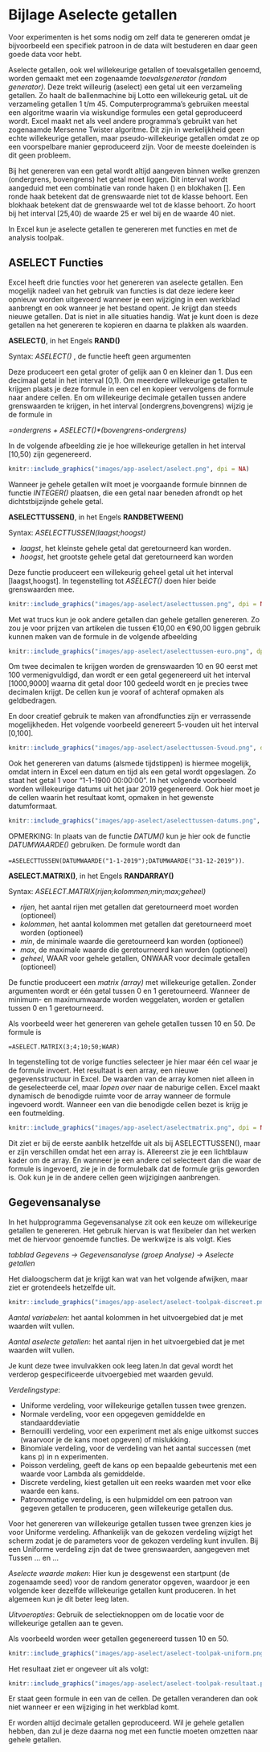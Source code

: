 # Bijlage Aselecte getallen {#bijlage-aselect}

Voor experimenten is het soms nodig om zelf data te genereren omdat je bijvoorbeeld een specifiek patroon in de data wilt bestuderen en daar geen goede data voor hebt.

Aselecte getallen, ook wel willekeurige getallen of toevalsgetallen genoemd, worden gemaakt met een zogenaamde *toevalsgenerator (random generator)*. Deze trekt willeurig (aselect) een getal uit een verzameling getallen. Zo haalt de ballenmachine bij Lotto een willekeurig getaL uit de verzameling getallen 1 t/m 45. Computerprogramma's gebruiken meestal een algoritme waarin via wiskundige formules een getal geproduceerd wordt. Excel maakt net als veel andere programma's gebruikt van het zogenaamde Mersenne Twister algoritme. Dit zijn in werkelijkheid geen echte willekeurige getallen, maar pseudo-willekeurige getallen omdat ze op een voorspelbare manier geproduceerd zijn. Voor de meeste doeleinden is dit geen probleem.

Bij het genereren van een getal wordt altijd aangeven binnen welke grenzen (ondergrens, bovengrens) het getal moet liggen. Dit interval wordt aangeduid met een combinatie van ronde haken () en blokhaken []. Een ronde haak betekent dat de grenswaarde niet tot de klasse behoort. Een blokhaak betekent dat de grenswaarde wel tot de klasse behoort. Zo hoort bij het interval [25,40) de waarde 25 er wel bij en de waarde 40 niet.

In Excel kun je aselecte getallen te genereren met functies en met de analysis toolpak.

## ASELECT Functies

Excel heeft drie functies voor het genereren van aselecte getallen. Een mogelijk nadeel van het gebruik van functies is dat deze iedere keer opnieuw worden uitgevoerd wanneer je een wijziging in een werkblad aanbrengt en ook wanneer je het bestand opent. Je krijgt dan steeds nieuwe getallen. Dat is niet in alle situaties handig. Wat je kunt doen is deze getallen na het genereren te kopieren en daarna te plakken als waarden.

**ASELECT()**, in het Engels **RAND()**

Syntax: *ASELECT()* , de functie heeft geen argumenten

Deze produceert een getal groter of gelijk aan 0 en kleiner dan 1. Dus een decimaal getal in het interval [0,1). Om meerdere willekeurige getallen te krijgen plaats je deze formule in een cel en kopieer vervolgens de formule naar andere cellen. En om willekeurige decimale getallen tussen andere grenswaarden te krijgen, in het interval [ondergrens,bovengrens) wijzig je de formule in

*=ondergrens + ASELECT()\*(bovengrens-ondergrens)*

In de volgende afbeelding zie je hoe willekeurige getallen in het interval [10,50) zijn gegenereerd.

```r
knitr::include_graphics("images/app-aselect/aselect.png", dpi = NA)
```

Wanneer je gehele getallen wilt moet je voorgaande formule binnnen de functie *INTEGER()* plaatsen, die een getal naar beneden afrondt op het dichtstbijzijnde gehele getal.

**ASELECTTUSSEN()**, in het Engels **RANDBETWEEN()**

Syntax: *ASELECTTUSSEN(laagst;hoogst)*

+ *laagst*, het kleinste gehele getal dat geretourneerd kan worden.
+ *hoogst*, het grootste gehele getal dat geretourneerd kan worden

Deze functie produceert een willekeurig geheel getal uit het interval [laagst,hoogst]. In tegenstelling tot *ASELECT()* doen hier beide grenswaarden mee.

```r
knitr::include_graphics("images/app-aselect/aselecttussen.png", dpi = NA)
```

Met wat trucs kun je ook andere getallen dan gehele getallen genereren. Zo zou je voor prijzen van artikelen die tussen €10,00 en €90,00 liggen gebruik kunnen maken van de formule in de volgende afbeelding

```r
knitr::include_graphics("images/app-aselect/aselecttussen-euro.png", dpi = NA)
```

Om twee decimalen te krijgen worden de grenswaarden 10 en 90 eerst met 100 vermenigvuldigd, dan wordt er een getal gegenereerd uit het interval [1000,9000] waarna dit getal door 100 gedeeld wordt en je precies twee decimalen krijgt. De cellen kun je vooraf of achteraf opmaken als geldbedragen.

En door creatief gebruik te maken van afrondfuncties zijn er verrassende mogelijkheden. Het volgende voorbeeld genereert 5-vouden uit het interval [0,100].

```r
knitr::include_graphics("images/app-aselect/aselecttussen-5voud.png", dpi = NA)
```

Ook het genereren van datums (alsmede tijdstippen) is hiermee mogelijk, omdat intern in Excel een datum en tijd als een getal wordt opgeslagen. Zo staat het getal 1 voor "1-1-1900 00:00:00". In het volgende voorbeeld worden willekeurige datums uit het jaar 2019 gegenereerd. Ook hier moet je de cellen waarin het resultaat komt, opmaken in het gewenste datumformaat.

```r
knitr::include_graphics("images/app-aselect/aselecttussen-datums.png", dpi = NA)
```

OPMERKING: In plaats van de functie *DATUM()* kun je hier ook de functie *DATUMWAARDE()* gebruiken. De formule wordt dan

`=ASELECTTUSSEN(DATUMWAARDE("1-1-2019");DATUMWAARDE("31-12-2019"))`.

**ASELECT.MATRIX()**, in het Engels **RANDARRAY()**

Syntax: *ASELECT.MATRIX(rijen;kolommen;min;max;geheel)*

+ *rijen*, het aantal rijen met getallen dat geretourneerd moet worden (optioneel)
+ *kolommen*, het aantal kolommen met getallen dat geretourneerd moet worden (optioneel)
+ *min*, de minimale waarde die geretourneerd kan worden (optioneel)
+ *max*, de maximale waarde die geretourneerd kan worden (optioneel)
+ *geheel*, WAAR voor gehele getallen, ONWAAR voor decimale getallen (optioneel)

De functie produceert een *matrix (array)* met willekeurige getallen. Zonder argumenten wordt er één getal tussen 0 en 1 geretourneerd. Wanneer de minimum- en maximumwaarde worden weggelaten, worden er getallen tussen 0 en 1 geretourneerd.

Als voorbeeld weer het genereren van gehele getallen tussen 10 en 50. De formule is

`=ASELECT.MATRIX(3;4;10;50;WAAR)`

In tegenstelling tot de vorige functies selecteer je hier maar één cel waar je de formule invoert. Het resultaat is een array, een nieuwe gegevensstructuur in Excel. De waarden van de array komen niet alleen in de geselecteerde cel, maar *lopen over* naar de naburige cellen. Excel maakt dynamisch de benodigde ruimte voor de array wanneer de formule ingevoerd wordt. Wanneer een van die benodigde cellen bezet is krijg je een foutmelding.

```r
knitr::include_graphics("images/app-aselect/aselectmatrix.png", dpi = NA)
```

Dit ziet er bij de eerste aanblik hetzelfde uit als bij ASELECTTUSSEN(), maar er zijn verschillen omdat het een array is. Allereerst zie je een lichtblauw kader om de array. En wanneer je een andere cel selecteert dan die waar de formule is ingevoerd, zie je in de formulebalk dat de formule grijs geworden is. Ook kun je in de andere cellen geen wijzigingen aanbrengen.

## Gegevensanalyse

In het hulpprogramma Gegevensanalyse zit ook een keuze om willekeurige getallen te genereren. Het gebruik hiervan is wat flexibeler dan het werken met de hiervoor genoemde functies. De werkwijze is als volgt. Kies

*tabblad Gegevens -> Gegevensanalyse (groep Analyse) -> Aselecte getallen*

Het dialoogscherm dat je krijgt kan wat van het volgende afwijken, maar ziet er grotendeels hetzelfde uit.

```r
knitr::include_graphics("images/app-aselect/aselect-toolpak-discreet.png", dpi = NA)
```

*Aantal variabelen*: het aantal kolommen in het uitvoergebied dat je met waarden wilt vullen.

*Aantal aselecte getallen*: het aantal rijen in het uitvoergebied dat je met waarden wilt vullen.

Je kunt deze twee invulvakken ook leeg laten.In dat geval wordt het verderop gespecificeerde uitvoergebied met waarden gevuld.

*Verdelingstype*:

- Uniforme verdeling, voor willekeurige getallen tussen twee grenzen.
- Normale verdeling, voor een opgegeven gemiddelde en standaarddeviatie
- Bernouilli verdeling, voor een experiment met als enige uitkomst succes (waarvoor je de kans moet opgeven) of mislukking.
- Binomiale verdeling, voor de verdeling van het aantal successen (met kans p) in n experimenten.
- Poisson verdeling, geeft de kans op een bepaalde gebeurtenis met een waarde voor Lambda als gemiddelde.
- Discrete verdeling, kiest getallen uit een reeks waarden met voor elke waarde een kans.
- Patroonmatige verdeling, is een hulpmiddel om een patroon van gegeven getallen te produceren, geen willekeurige getallen dus.

Voor het genereren van willekeurige getallen tussen twee grenzen kies je voor Uniforme verdeling. Afhankelijk van de gekozen verdeling wijzigt het scherm zodat je de parameters voor de gekozen verdeling kunt invullen. Bij een Uniforme verdeling zijn dat de twee grenswaarden, aangegeven met Tussen ... en ...

*Aselecte waarde maken*: Hier kun je desgewenst een startpunt (de zogenaamde seed) voor de random generator opgeven, waardoor je een volgende keer dezelfde willekeurige getallen kunt produceren. In het algemeen kun je dit beter leeg laten.

*Uitvoeropties*: Gebruik de selectieknoppen om de locatie voor de willekeurige getallen aan te geven.

Als voorbeeld worden weer getallen gegenereerd tussen 10 en 50.

```r
knitr::include_graphics("images/app-aselect/aselect-toolpak-uniform.png", dpi = NA)
```

Het resultaat ziet er ongeveer uit als volgt:

```r
knitr::include_graphics("images/app-aselect/aselect-toolpak-resultaat.png", dpi = NA)
```

Er staat geen formule in een van de cellen. De getallen veranderen dan ook niet wanneer er een wijziging in het werkblad komt.

Er worden altijd decimale getallen geproduceerd. Wil je gehele getallen hebben, dan zul je deze daarna nog met een functie moeten omzetten naar gehele getallen.
